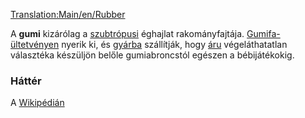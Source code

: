 [[Translation:Main/en/Rubber]]{{en/-}}
{{hu/Rakomány|név=Gumi
|kép=Rubberplantation.png
|termeli=kizárólag szubtrópusi éghajlaton: [[Main/hu/Gumifa-ültetvény|gumifa-ültetvény]]
|fogadja=[[Main/hu/Gyár|gyár]]
}}

A '''gumi''' kizárólag a [[Main/en/Éghajlatok/Hu#Szubtrópusi|szubtrópusi]] éghajlat rakományfajtája. [[Main/hu/Gumifa-ültetvény|Gumifa-ültetvényen]] nyerik ki, és [[Main/hu/Gyár|gyárba]] szállítják, hogy [[Main/hu/Áru|áru]] végeláthatatlan választéka készüljön belőle gumiabroncstól egészen a bébijátékokig.

===Háttér===
A [http://hu.wikipedia.org/wiki/Latex Wikipédián]
{{hu/Navbox Rakomány}}